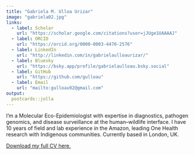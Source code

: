 ```yaml
---
title: "Gabriela M. Ulloa Urizar"
image: "gabriela02.jpg"
links:
  - label: Scholar
    url: "https://scholar.google.com/citations?user=jJUge1UAAAAJ"
  - label: ORCID
    url: "https://orcid.org/0000-0003-4470-2576"
  - label: LinkedIn
    url: "http://linkedin.com/in/gabrielaulloaurizar/"
  - label: Bluesky
    url: "https://bsky.app/profile/gabrielaulloau.bsky.social"
  - label: GitHub
    url: "https://github.com/gulloau"
  - label: Email
    url: "mailto:gulloau92@gmail.com"
output:
  postcards::jolla
---
```

 
I’m a Molecular Eco-Epidemiologist with expertise in diagnostics, pathogen genomics, and disease surveillance at the human–wildlife interface. I have 10 years of field and lab experience in the Amazon, leading One Health research with Indigenous communities.
Currently based in London, UK.

[Download my full CV here.](https://github.com/gulloau/gulloau.github.io/raw/main/cv_gabriela_ulloa.pdf)
